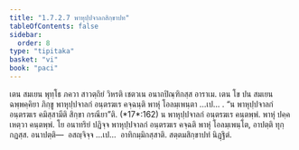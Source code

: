 ```yaml
---
title: "1.7.2.7 พาหุปฺปจาลกสิกฺขาปท"
tableOfContents: false
sidebar:
  order: 8
type: "tipitaka"
basket: "vi"
book: "paci"
---
```



<DynamicBreadcrumb />

<Division number="592" book="paci">

<Paragraph number="1765" book="paci">
เตน สมเยน พุทฺโธ ภควา สาวตฺถิยํ วิหรติ เชตวเน อนาถปิณฺฑิกสฺส อาราเม. เตน โข ปน สมเยน ฉพฺพคฺคิยา ภิกฺขู พาหุปฺปจาลกํ อนฺตรฆเร คจฺฉนฺติ พาหุํ โอลมฺเพนฺตา …เป… .
</Paragraph>

<Paragraph number="1766" book="paci">
<Emphasis>“น พาหุปฺปจาลกํ อนฺตรฆเร คมิสฺสามีติ สิกฺขา กรณียา”</Emphasis>ติ. (*17*:<Emphasis>162</Emphasis>)
</Paragraph>

<Paragraph number="1767" book="paci">
น พาหุปฺปจาลกํ อนฺตรฆเร คนฺตพฺพํ. พาหุํ ปคฺคเหตฺวา คนฺตพฺพํ. โย อนาทริยํ ปฏิจฺจ พาหุปฺปจาลกํ อนฺตรฆเร คจฺฉติ พาหุํ โอลมฺเพนฺโต, อาปตฺติ ทุกฺกฏสฺส.
</Paragraph>

<Paragraph number="1768" book="paci">
อนาปตฺติ—  อสญฺจิจฺจ …เป…  อาทิกมฺมิกสฺสาติ.

</Paragraph>
</Division>

<Paragraph number="1769" type="center" book="paci">
สตฺตมสิกฺขาปทํ นิฏฺฐิตํ.
</Paragraph>